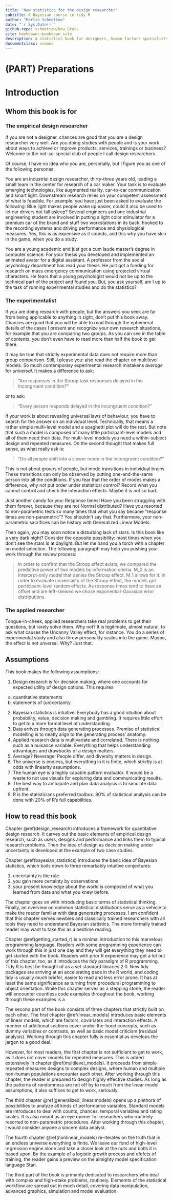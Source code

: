 ```yaml
---
title: "New statistics for the design researcher"
subtitle: A Bayesian course in tidy R
author: "Martin Schmettow"
date: "`r Sys.Date()`"
github-repo: schmettow/New_Stats
site: bookdown::bookdown_site
description: A statistics book for designers, human factors specialists, UX researchers,  applied psychologists and everyone else who works hard to make this world a better  place.
documentclass: svmono
---
```

# (PART) Preparations {-}

# Introduction


## Whom this book is for

### The empirical design researcher

If you are not a designer, chances are good that you are a design researcher very well. Are you doing studies with people and is your work about ways to achieve or improve products, services, trainings or business? Welcome to the not-so-special  club of people I call design researchers. 

Of course, I have no idea who you are, personally, but I figure you as one of the following personas:

You are an industrial design researcher, thirty-three years old, leading a small team in the center for research of a car maker. Your task is to evaluate emerging technologies, like augmented reality, car-to-car communication and smart light. Downstream research relies on your competent assessment of what is feasible. For example, you have just been asked to evaluate the following: 
Blue light makes people wake up easier, could it also be used to let car drivers not fall asleep? Several engineers and one industrial engineering student are involved in putting a light color stimulator for a premium car of the brand and stuff two workstations in its back, hooked to the recording systems and driving performance and physiological measures. Yes, this is as expensive as it sounds, and this why you have skin in the game, when you do a study.

You are a young academic and just got a cum laude master’s degree in computer science. For your thesis you developed and implemented an animated avatar for a digital assistant. A professor from the social psychology department has read your thesis. He just got a funding for research on mass emergency communication using projected virtual characters. He fears that a young psychologist would not be up to the technical part of the project and found you. But, you ask yourself, am I up to the task of running experimental studies and do the statistics?


<!-- 42 -->



### The experimentalist

If you are doing research with people, but the answers you seek are far from being applicable to anything in sight, don't put this book away. Chances are good that you will be able to read through the ephemeral details of the cases I present and recognize your own research situations, for example that you are comparing two groups. As you can see in the table of contents, you don't even have to read more than half the book to get there. 

It may be true that strictly experimental data does not require more than group comparison. Still, I please you: also read the chapter on multilevel models. So much contemporary experimental research mistakens *average* for *universal*. It makes a difference to ask:

>"Are responses in the Stroop task responses delayed in the incongruent condition?"

or to ask:

>"Every person responds delayed in the incongruent condition?"

If your work is about revealing universal laws of behaviour, you have to search for the answer on an individual level. Technically, that means a rather simple multi-level model and a spaghetti plot will do the rest. But note that such a model is composed of many little participant-level models and all of them need their data. For multi-level models you need a within-subject design and repeated measures. On the second thought that makes full sense, as what really ask is:

>"Do all people shift into a slower mode in the incongruent condition?"

This is not about groups of people, but mode transitions in individual brains. These transitions can only be observed by putting one-and-the-same person into all the conditions. If you fear that the order of modes makes a difference, why not put order under statistical control? Record what you cannot control and check the interaction effects. Maybe it is not so bad.

Just another candy for you: Response times! Have you been struggling with them forever, because they are not Normal distributed? Have you resorted to non-parametric tests so many times that what you say became "response times are non-parametric"? You shouldn't say that. Furthermore, your non-parametric sacrifices can be history with Generalized Linear Models.

Then again, you may soon notice a disturbing lack of stars. Is this book like a very dark night? Consider the opposite possibility: most times when you don't see the stars is at daylight. But let me hand you a torch with a chapter on model selection. The following paragraph may help you pushing your work through the review process:

>In order to confirm that the Stroop effect exists, we compared the predictive power of two models by information crieria. M_0 is an intercept-only model that denies the Stroop effect, M_1 allows for it. In order to evaluate universality of the Stroop effect, the models got participant-level random effects. As response times tend to have an offset and are left-skewed we chose exponential-Gaussian error distributions.


### The applied researcher

Tongue-in-cheek, applied researchers take real problems to get their questions, but rarely solve them. Why not? It is legitimate, almost natural, to ask what causes the Uncanny Valley effect, for instance. You do a series of experimental study and also throw personality scales into the  game. Maybe, the effect is not unversal. Why? Just that.

<!-- 43 -->




## Assumptions

This book makes the following assumptions:

1.	Design research is for decision making, where one accounts for expected utility of design options. This requires
   a.	quantitative statements
   b.	statements of (un)certainty
2.	Bayesian statistics is intuitive. Everybody has a good intuition about probability, value, decision making and gambling. It requires little effort to get to a more formal level of understanding.
3.	Data arrives through data generating processes. Premise of statistical modelling is to neatly align to the generating process’ anatomy.
4.	Applied research data is multivariate and correlated. There is nothing such as a nuisance variable. Everything that helps understanding advantages and drawbacks of a design matters.
5.	Average? Neverage! People differ, and diversity matters in design.
6.	The universe is endless, but everything in it is finite, which strictly is at odds with linearity assumptions. 
7.	The human eye is a highly capable pattern evaluator. It would be a waste to not use visuals for exploring data and communicating results.
8.	The best way to anticipate and plan data analysis is to simulate data upfront.
9.	R is the statisticians preferred toolbox. 80% of statistical analysis can be done with 20% of R’s full capabilities.


## How to read this book

Chapter \@ref(design_research) introduces a framework for quantitative design research. It carves out the basic elements of empirical design research, such as users, designs and performance and links them to typical research problems. Then the idea of design as decision making under uncertainty is developed at the example of two case studies.

Chapter \@ref(bayesian_statistics) introduces the basic idea of Bayesian statistics, which boils down to three remarkably intuitive conjectures:

1. uncertainty is the rule
2. you gain more certainty by observations
3. your present knowledge about the world is composed of what you learned from data and what you knew before.

The chapter goes on with introducing basic terms of statistical thinking. Finally, an overview on common statistical distributions serve as a vehicle to make the reader familiar with data generazing processes. I am confident that this chapter serves newbies and classically trained researchers with all tools they need to understand Bayesian statistics. The more formally trained reader may want to take this as a bedtime reading.

Chapter \@ref(getting_started_r) is a minimal introduction to this marvelous programming language. Readers with some programming experience can work through this in just one day and they will get everything they need to get started with the book. Readers with prior R experience may get a lot out of this chapter, too, as it introduces the *tidy* paradigm of R programming. Tidy R is best be thought of as a set standard libraries 2.0. New tidy packages are arriving at an accelerating pace in the R world, and coding tidy is usually much briefer, easier to read and less error prone. It has at least the same significance as turning from procedural programming to object orientation. While this chapter serves as a stepping stone, the reader will encounter countless code examples throughout the book, working through these examples is a 

The second part of the book consists of three chapters that strictly built on each other. The first chapter \@ref(linear_models) introduces basic elements of linear models, which are factors, covariates and interaction effects. A number of additional sections cover under-the-hood concepts, such as dummy variables or contrasts, as well as basic model criticism (residual analysis). Working through this chapter fully is essential as develops the jargon to a good deal. 

However, for most readers, the first chapter is not sufficient to get to work, as it does not cover models for repeated measures. This is added extensively in chapter \@ref(multilevel_models). It proceeds from simple repeated measures designs to complex designs, where human and multiple non-human populations encounter each other. After working through this chapter, the reader is prepared to design highly effective studies. As long as the patterns of randomness are not off by to much from the linear model assumptions, it also suffices to get to work, seriously.

The third chapter \@ref(generalized_linear:models)  opens up a plethora of possibilities to analyze all kinds of performance variables. Standard models are introduces to deal with counts, chances, temporal variables and rating scales. It is also meant as an eye opener for reseachers who routinely resorted to non-parametric procedures. After working through this chapter, I would consider anyone a sincere data analyst.   

The fourth chapter \@ref(nonlinear_models) re-iterates on the truth that in an endless universe everything is finite. We leave our fond of high-level regression engine alone and take a closer look at the nuts and bolts it is based upon. By the example of a logistic growth process and efefcts of training, the reader gains a preview on the almighty model specification language Stan.

The third part of the book is primarily dedicated to researchers who deal with complex and high-stake problems, routinely. Elememts of the statistical workflow are spread out in much detail, covering data manipulation, advanced graphics, simulation and model evaluation.

<!--
re-organize the reading guide into three learning routes:

+ learning R
+ learning statistical modelling
+ learning doing effective research

for all routes, distinguish between reader types, perhaps make a cross table
-->

